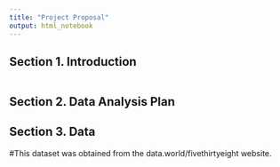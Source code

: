 ```yaml
---
title: "Project Proposal"
output: html_notebook
---
```


## Section 1. Introduction
```r

```


## Section 2. Data Analysis Plan

## Section 3. Data

#This dataset was obtained from the data.world/fivethirtyeight website. 

